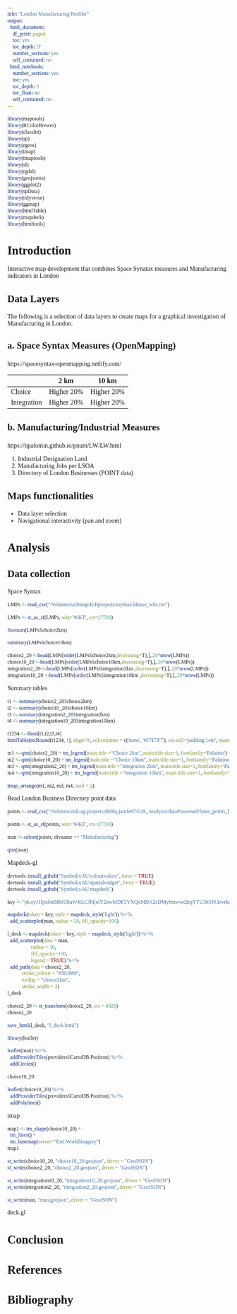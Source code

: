 ```yaml
---
title: "London Manufacturing Profiler"
output:
  html_document:
    df_print: paged
    toc: yes
    toc_depth: '3'
    number_sections: yes
    self_contained: no
  html_notebook:
    number_sections: yes
    toc: yes
    toc_depth: 3
    toc_float: no
    self_contained: no
---
```

<style>
* {
  font-family: "Palatino"
}

h1{
    font-size: 190%
}

h2{
    font-size: 160%
}

h3{
    font-size: 150%
}

h4{
    font-size: 130%
}

h5{
    font-size: 110%
}

h6{
    font-size: 90%
}
</style>

```r
library(maptools)
library(RColorBrewer)
library(classInt)
library(sp)
library(rgeos)
library(tmap)
library(tmaptools)
library(sf)
library(rgdal)
library(geojsonio)
library(ggplot2)
library(spData)
library(tidyverse)
library(ggmap)
library(htmlTable)
library(mapdeck)
library(htmltools)
```

# Introduction

Interactive map development that combines Space Synatax measures and Manufacturing indicators in London

## Data Layers
The following is a selection of data layers to create maps for a graphical investigation of Manufacturing in London.

### a. Space Syntax Measures (OpenMapping)
https://spacesyntax-openmapping.netlify.com/

| | 2 km |10 km |
|:---|---|---|
| Choice | Higher 20% | Higher 20% |
| Integration| Higher 20% | Higher 20% |

### b. Manufacturing/Industrial Measures
https://npalomin.github.io/pnum/LW/LW.html 

1. Industrial Designation Land
2. Manufacturing Jobs per LSOA
3. Directory of London Businesses (POINT data)

##  Maps functionalities

- Data layer selection
- Navigational interactivity (pan and zoom)

# Analysis

## Data collection

Space Syntax
```r
LMPs <- read_csv("/Volumes/ucfnnap/R/Rprojects/ssyntax/ldnssx_wkt.csv")
```

```r
LMPs <- st_as_sf(LMPs, wkt='WKT', crs=27700)
```

```r
fivenum(LMPs$choice2km)
```

```r
summary(LMPs$choice10km)
```
```r
choice2_20 <-head(LMPs[order(LMPs$choice2km,decreasing=T),],.20*nrow(LMPs))
choice10_20 <-head(LMPs[order(LMPs$choice10km,decreasing=T),],.20*nrow(LMPs))
integration2_20 <-head(LMPs[order(LMPs$integration2km ,decreasing=T),],.20*nrow(LMPs))
integration10_20 <-head(LMPs[order(LMPs$integration10km ,decreasing=T),],.20*nrow(LMPs))
```

Summary tables
```r
t1 <- summary(choice2_20$choice2km)
t2 <- summary(choice10_20$choice10km)
t3 <- summary(integration2_20$integration2km)
t4 <- summary(integration10_20$integration10km)
```

```r
t1234 <- rbind(t1,t2,t3,t4)
htmlTable(txtRound(t1234, 1), align='r', col.columns = c('none', '#F7F7F7'), css.cell='padding:1em', rnames = c("Choice 2km", "Choice 10km", "Integration 2km", "Integration 10km"), caption="Summary of highest 20% values of Choice and Integration (n=23409)")
```

```r
m1 <- qtm(choice2_20) + tm_legend(main.title ="Choice 2km", main.title.size=1, fontfamily='Palatino') + tm_layout(frame=F, main.title.position = "center")
m2 <- qtm(choice10_20) + tm_legend(main.title ="Choice 10km", main.title.size=1, fontfamily='Palatino') + tm_layout(frame=F, main.title.position = "center")
m3 <- qtm(integration2_20) + tm_legend(main.title ="Integration 2km", main.title.size=1, fontfamily='Palatino') + tm_layout(frame=F, main.title.position = "center")
m4 <- qtm(integration10_20) + tm_legend(main.title ="Integration 10km", main.title.size=1, fontfamily='Palatino') + tm_layout(frame=F, main.title.position = "center")
```

```r
tmap_arrange(m1, m2, m3, m4, ncol = 2)
```

Read London Business Directory point data
```r
points <- read_csv("/Volumes/ritd-ag-project-rd00lq-jamfe87/GIS_Analysis/dataProcessed/fame_points_ldn.csv")
```

```r
points <- st_as_sf(points, wkt='WKT', crs=27700)
```

```r
man <- subset(points, divname == "Manufacturing")
```

```r
qtm(man)
```

Mapdeck-gl
```r
devtools::install_github("SymbolixAU/colourvalues", force = TRUE)
devtools::install_github("SymbolixAU/spatialwidget", force = TRUE)
devtools::install_github("SymbolixAU/mapdeck")
```

```r

key <- "pk.eyJ1IjoibnBhbG9taW4iLCJhIjoiY2owMDF5YXQxMDA2eDMybmwwd2tqYTU3bSJ9.Icvrku6Q57o8L0gncJI89g"
```

```r
mapdeck(token = key, style = mapdeck_style('light')) %>%
  add_scatterplot(man, radius = 50, fill_opacity=100) 
```

```r
l_deck <- mapdeck(token = key, style = mapdeck_style('light')) %>%
  add_scatterplot(data = man,
                  radius = 30, 
                  fill_opacity=100,
                  legend = TRUE) %>%
  add_path(data = choice2_20,
           stroke_colour = "#5b2880",
           tooltip = "choice2km",
           stroke_width = 3)
l_deck
```

```r
choice2_20 <- st_transform(choice2_20, crs = 4326)
choice2_20
```




```r
save_html(l_deck, "l_deck.html")
```



```r
library(leaflet)
```

```r
leaflet(man) %>%
  addProviderTiles(providers$CartoDB.Positron) %>%
  addCircles()
```

```r
choice10_20
```


```r
leaflet(choice10_20) %>%
  addProviderTiles(providers$CartoDB.Positron) %>%
  addPolylines()
```

tmap
```r
map1 <- tm_shape(choice10_20) +
  tm_lines() +
  tm_basemap(server="Esri.WorldImagery")
map1
```


```r
st_write(choice10_20, "choice10_20.geojson", driver = "GeoJSON")
st_write(choice2_20, "choice2_20.geojson", driver = "GeoJSON")

st_write(integration10_20, "integration10_20.geojson", driver = "GeoJSON")
st_write(integration2_20, "integration2_20.geojson", driver = "GeoJSON")

st_write(man, "man.geojson", driver = "GeoJSON")
```


deck.gl


# Conclusion

# References

# Bibliography
